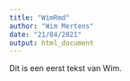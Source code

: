 ```yaml
---
title: "WimRmd"
author: "Wim Mertens"
date: "21/04/2021"
output: html_document
---
```


Dit is een eerst tekst van Wim.
